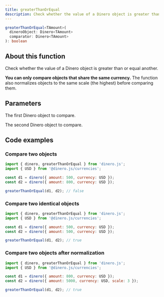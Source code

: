 ```yaml
---
title: greaterThanOrEqual
description: Check whether the value of a Dinero object is greater than or equal another.
---
```


<Signature>

```ts
greaterThanOrEqual<TAmount>(
  dineroObject: Dinero<TAmount>
  comparator: Dinero<TAmount>
): boolean
```

</Signature>

## About this function

Check whether the value of a Dinero object is greater than or equal another.

**You can only compare objects that share the same currency.** The function also normalizes objects to the same scale (the highest) before comparing them.

## Parameters

<Parameters>

<Parameter name="dineroObject" type="Dinero<TAmount>" required={true}>

The first Dinero object to compare.

</Parameter>

<Parameter name="comparator" type="Dinero<TAmount>" required={true}>

The second Dinero object to compare.

</Parameter>

</Parameters>

## Code examples

### Compare two objects

```js
import { dinero, greaterThanOrEqual } from 'dinero.js';
import { USD } from '@dinero.js/currencies';

const d1 = dinero({ amount: 500, currency: USD });
const d2 = dinero({ amount: 800, currency: USD });

greaterThanOrEqual(d1, d2); // false
```

### Compare two identical objects

```js
import { dinero, greaterThanOrEqual } from 'dinero.js';
import { USD } from '@dinero.js/currencies';

const d1 = dinero({ amount: 500, currency: USD });
const d2 = dinero({ amount: 500, currency: USD });

greaterThanOrEqual(d1, d2); // true
```

### Compare two objects after normalization

```js
import { dinero, greaterThanOrEqual } from 'dinero.js';
import { USD } from '@dinero.js/currencies';

const d1 = dinero({ amount: 800, currency: USD });
const d2 = dinero({ amount: 5000, currency: USD, scale: 3 });

greaterThanOrEqual(d1, d2); // true
```
